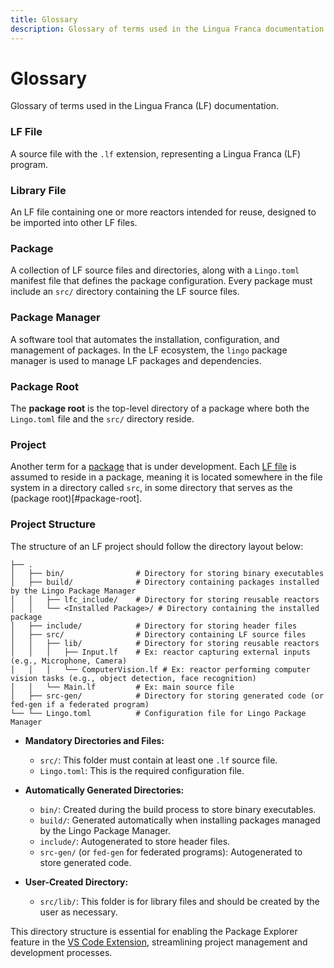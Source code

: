 ```yaml
---
title: Glossary
description: Glossary of terms used in the Lingua Franca documentation.
---
```


# Glossary

Glossary of terms used in the Lingua Franca (LF) documentation.

### LF File
A source file with the `.lf` extension, representing a Lingua Franca (LF) program.

### Library File
An LF file containing one or more reactors intended for reuse, designed to be imported into other LF files.

### Package
A collection of LF source files and directories, along with a `Lingo.toml` manifest file that defines the package configuration. Every package must include an `src/` directory containing the LF source files.

### Package Manager
A software tool that automates the installation, configuration, and management of packages. In the LF ecosystem, the `lingo` package manager is used to manage LF packages and dependencies.

### Package Root
The **package root** is the top-level directory of a package where both the `Lingo.toml` file and the `src/` directory reside.

### Project
Another term for a [package](#package) that is under development. Each [LF file](#lf-file) is assumed to reside in a package, meaning it is located somewhere in the file system in a directory called `src`, in some directory that serves as the (package root)[#package-root].

### Project Structure
The structure of an LF project should follow the directory layout below:

```
├── .
│   ├── bin/                # Directory for storing binary executables
│   ├── build/              # Directory containing packages installed by the Lingo Package Manager
│   │   ├── lfc_include/    # Directory for storing reusable reactors
│   │   └── <Installed Package>/ # Directory containing the installed package
│   ├── include/            # Directory for storing header files
│   ├── src/                # Directory containing LF source files
│   │   ├── lib/            # Directory for storing reusable reactors
│   │   │   ├── Input.lf    # Ex: reactor capturing external inputs (e.g., Microphone, Camera)
│   │   │   └── ComputerVision.lf # Ex: reactor performing computer vision tasks (e.g., object detection, face recognition)
│   │   └── Main.lf         # Ex: main source file
│   ├── src-gen/            # Directory for storing generated code (or fed-gen if a federated program)
└── └── Lingo.toml          # Configuration file for Lingo Package Manager
```

- **Mandatory Directories and Files:**
  - `src/`: This folder must contain at least one `.lf` source file.
  - `Lingo.toml`: This is the required configuration file.

- **Automatically Generated Directories:**
  - `bin/`: Created during the build process to store binary executables.
  - `build/`: Generated automatically when installing packages managed by the Lingo Package Manager.
  - `include/`: Autogenerated to store header files.
  - `src-gen/` (or `fed-gen` for federated programs): Autogenerated to store generated code.
  
- **User-Created Directory:**
  - `src/lib/`: This folder is for library files and should be created by the user as necessary.

This directory structure is essential for enabling the Package Explorer feature in the [VS Code Extension](tools/code-extension.mdx#package-explorer), streamlining project management and development processes.